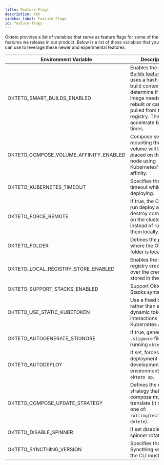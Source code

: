 ```yaml
---
title: Feature Flags
description: XXX
sidebar_label: Feature Flags
id: feature-flags
---
```



Okteto provides a list of variables that serve as feature flags for some of the features we release in our product. Below is a list of those variables that you can use to leverage these newer and experimental features:

| Environment Variable                   | Description                                                                                                                                                                                                                     | Default Value          |
|----------------------------------------|---------------------------------------------------------------------------------------------------------------------------------------------------------------------------------------------------------------------------------|------------------------|
| OKTETO_SMART_BUILDS_ENABLED            | Enables the [Smart Builds feature](core/build-service.mdx#smart-builds) that uses a hash of the build context to determine if an image needs to be rebuilt or can be pulled from the registry. This can accelerate build times. | `true`                |
| OKTETO_COMPOSE_VOLUME_AFFINITY_ENABLED | Compose services mounting the same volume will be placed on the same node using Kubernetes's pod affinity.                                                                                                                      | `true`                 |
| OKTETO_KUBERNETES_TIMEOUT              | Specifies the timeout while deploying.                                                                                                                                                                                          | `0`                    |
| OKTETO_FORCE_REMOTE                    | If true, the CLI will run deploy and destroy commands on the cluster instead of running them locally.                                                                                                                           | `false`                |
| OKTETO_FOLDER                          | Defines the path where the Okteto folder is located.                                                                                                                                                                            | `$OKTETO_HOME/.okteto` |
| OKTETO_LOCAL_REGISTRY_STORE_ENABLED    | Enables the local registry credentials over the credentials stored in the cluster.                                                                                                                                              | `false`                 |
| OKTETO_SUPPORT_STACKS_ENABLED          | Support Okteto Stacks syntax                                                                                                                                                                                                    | `false`             
| OKTETO_USE_STATIC_KUBETOKEN            | Use a fixed token rather than a dynamic token for interactions with the Kubernetes API.                                                                                                                                         | `false`                |
| OKTETO_AUTOGENERATE_STIGNORE           | If true, generates the `.stignore` file when running `okteto up`.                                                                                                                                                               | `false`                |
| OKTETO_AUTODEPLOY                      | If set, forces the deployment of the development environment on `okteto up`.                                                                                                                                                    | `false`                |
| OKTETO_COMPOSE_UPDATE_STRATEGY         | Defines the update strategy that the compose must translate (it can be one of: `rolling`/`recreate`/`on-delete`).                                                                                                               | N/A                    |
| OKTETO_DISABLE_SPINNER                 | If set disables the spinner rotation.                                                                                                                                                                                           | `false`                |
| OKTETO_SYNCTHING_VERSION               | Specifies the Syncthing version the CLI must use.                                                                                                                                                                               | N/A                    |